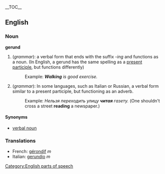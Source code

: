 {{wikipedia}}
__TOC__
==English==

===Noun===
'''gerund'''
#(''grammar''): a verbal form that ends with the suffix ''-ing'' and functions as a noun. (In English, a gerund has the same spelling as a [[present participle]], but functions differently)
#:Example:  '''''Walking''' is good exercise.''
#(''grammar''): In some languages, such as Italian or Russian, a verbal form similar to a present participle, but functioning as an adverb.
#:Example: ''Нельзя переходить улицу '''читая''' газету.'' (One shouldn't cross a street '''reading''' a newspaper.)

====Synonyms====
*[[verbal noun]]

===Translations===
*French: [[gérondif]] ''m''
*Italian: [[gerundio]] ''m''

[[Category:English parts of speech]]